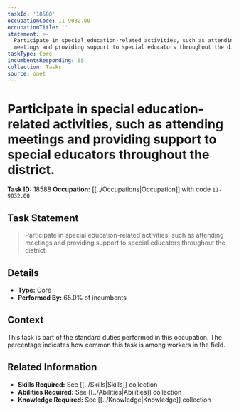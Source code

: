 ```yaml
---
taskId: '18588'
occupationCode: 11-9032.00
occupationTitle: ''
statement: >-
  Participate in special education-related activities, such as attending
  meetings and providing support to special educators throughout the district.
taskType: Core
incumbentsResponding: 65
collection: Tasks
source: onet
---
```

# Participate in special education-related activities, such as attending meetings and providing support to special educators throughout the district.

**Task ID:** 18588
**Occupation:** [[../Occupations|Occupation]] with code `11-9032.00`

## Task Statement

> Participate in special education-related activities, such as attending meetings and providing support to special educators throughout the district.

## Details

- **Type:** Core
- **Performed By:** 65.0% of incumbents

## Context

This task is part of the standard duties performed in this occupation. The percentage indicates how common this task is among workers in the field.

## Related Information

- **Skills Required:** See [[../Skills|Skills]] collection
- **Abilities Required:** See [[../Abilities|Abilities]] collection
- **Knowledge Required:** See [[../Knowledge|Knowledge]] collection

